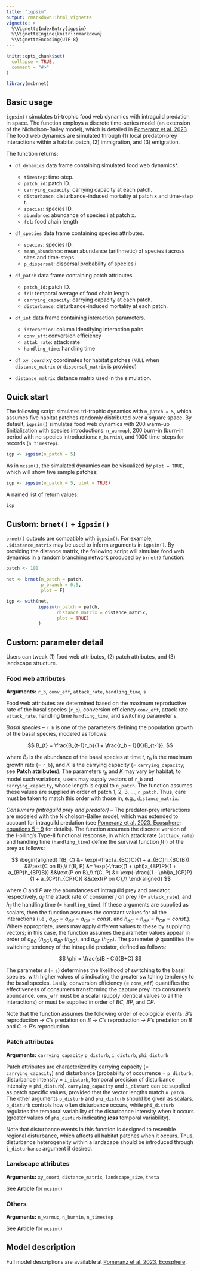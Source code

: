 ```yaml
---
title: "igpsim"
output: rmarkdown::html_vignette
vignette: >
  %\VignetteIndexEntry{igpsim}
  %\VignetteEngine{knitr::rmarkdown}
  %\VignetteEncoding{UTF-8}
---
```


```r
knitr::opts_chunk$set(
  collapse = TRUE,
  comment = "#>"
)

library(mcbrnet)
```

## Basic usage

`igpsim()` simulates tri-trophic food web dynamics with intraguild predation in space. The function employs a discrete time-series model (an extension of the Nicholson-Bailey model), which is detailed in [Pomeranz et al. 2023](https://esajournals.onlinelibrary.wiley.com/doi/full/10.1002/ecs2.4648). The food web dynamics are simulated through (1) local predator-prey interactions within a habitat patch, (2) immigration, and (3) emigration.

The function returns:

-   `df_dynamics` data frame containing simulated food web dynamics\*.

    -   `timestep`: time-step.
    -   `patch_id`: patch ID.
    -   `carrying_capacity`: carrying capacity at each patch.
    -   `disturbance`: disturbance-induced mortality at patch x and time-step t.
    -   `species`: species ID.
    -   `abundance`: abundance of species i at patch x.
    -   `fcl`: food chain length

-   `df_species` data frame containing species attributes.

    -   `species`: species ID.
    -   `mean_abundance`: mean abundance (arithmetic) of species i across sites and time-steps.
    -   `p_dispersal`: dispersal probability of species i.

-   `df_patch` data frame containing patch attributes.

    -   `patch_id`: patch ID.
    -   `fcl`: temporal average of food chain length.
    -   `carrying_capacity`: carrying capacity at each patch.
    -   `disturbance`: disturbance-induced mortality at each patch.

-   `df_int` data frame containing interaction parameters.

    -   `interaction`: column identifying interaction pairs
    -   `conv_eff`: conversion efficiency
    -   `attak_rate`: attack rate
    -   `handling_time`: handling time

-   `df_xy_coord` xy coordinates for habitat patches (`NULL` when `distance_matrix` or `dispersal_matrix` is provided)

-   `distance_matrix` distance matrix used in the simulation.

## Quick start

The following script simulates tri-trophic dynamics with `n_patch = 5`, which assumes five habitat patches randomly distributed over a square space. By default, `igpsim()` simulates food web dynamics with 200 warm-up (initialization with species introductions: `n_warmup`), 200 burn-in (burn-in period with no species introductions: `n_burnin`), and 1000 time-steps for records (`n_timestep`).

```r
igp <- igpsim(n_patch = 5)
```

As in `mcsim()`, the simulated dynamics can be visualized by `plot = TRUE`, which will show five sample patches:

```r
igp <- igpsim(n_patch = 5, plot = TRUE)
```

A named list of return values:

```r
igp
```

## Custom: `brnet()` + `igpsim()`

`brnet()` outputs are compatible with `igpsim()`. For example, `.$distance_matrix` may be used to inform arguments in `igpsim()`. By providing the distance matrix, the following script will simulate food web dynamics in a random branching network produced by `brnet()` function:

```r
patch <- 100

net <- brnet(n_patch = patch,
             p_branch = 0.5,
             plot = F)

igp <- with(net,
            igpsim(n_patch = patch, 
                   distance_matrix = distance_matrix,
                   plot = TRUE)
            )
```

## Custom: parameter detail

Users can tweak (1) food web attributes, (2) patch attributes, and (3) landscape structure.

### Food web attributes

**Arguments:** `r_b`, `conv_eff`, `attack_rate`, `handling_time`, `s`

Food web attributes are determined based on the maximum reproductive rate of the basal species (`r_b`), conversion efficiency `conv_eff`, attack rate `attack_rate`, handling time `handling_time`, and switching parameter `s`.

*Basal species* -- `r_b` is one of the parameters defining the population growth of the basal species, modeled as follows:

$$
B_{t} = \frac{B_{t-1}r_b}{1 + \frac{r_b - 1}{K}B_{t-1}},
$$

where $B_t$ is the abundance of the basal species at time $t$, $r_b$ is the maximum growth rate (= `r_b`), and $K$ is the carrying capacity (= `carrying_capacity`; see **Patch attributes**). The parameters $r_b$ and $K$ may vary by habitat; to model such variations, users may supply vectors of `r_b` and `carrying_capacity`, whose length is equal to `n_patch`. The function assumes these values are supplied in order of patch 1, 2, 3, ..., `n_patch`. Thus, care must be taken to match this order with those in, e.g., `distance_matrix`.

*Consumers (intraguild prey and predator)* -- The predator-prey interactions are modeled with the Nicholson-Bailey model, which was extended to account for intraguild predation (see [Pomeranz et al. 2023, Ecosphere; equations 5 -- 9](https://esajournals.onlinelibrary.wiley.com/doi/full/10.1002/ecs2.4648) for details). The function assumes the discrete version of the Holling's Type-II functional response, in which attack rate (`atttack_rate`) and handling time (`handling_time`) define the survival function $f(\cdot)$ of the prey as follows:

$$
\begin{aligned}
f(B, C) &= \exp(-\frac{a_{BC}C}{1 + a_{BC}h_{BC}B}) &&\text{C on B},\\
f(B, P) &= \exp(-\frac{(1 + \phi)a_{BP}P}{1 + a_{BP}h_{BP}B}) &&\text{P on B},\\
f(C, P) &= \exp(-\frac{(1 - \phi)a_{CP}P}{1 + a_{CP}h_{CP}C}) &&\text{P on C},\\
\end{aligned}
$$

where $C$ and $P$ are the abundances of intraguild prey and predator, respectively, $a_{ij}$ the attack rate of consumer $j$ on prey $i$ (= `attack_rate`), and $h_{ij}$ the handling time (= `handling_time`). If these arguments are supplied as scalars, then the function assumes the constant values for all the interactions (i.e., $a_{BC} = a_{BP} = a_{CP} = const.$ and $h_{BC} = h_{BP} = h_{CP} = const.$). Where appropriate, users may apply different values to these by supplying vectors; in this case, the function assumes the parameter values appear in order of $a_{BC}$ ($h_{BC}$), $a_{BP}$ ($h_{BC}$), and $a_{CP}$ ($h_{CP}$). The parameter $\phi$ quantifies the switching tendency of the intraguild predator, defined as follows:

$$
\phi = \frac{s(B - C)}{B+C}
$$

The parameter $s$ (= `s`) determines the likelihood of switching to the basal species, with higher values of $s$ indicating the greater switching tendency to the basal species. Lastly, conversion efficiency (= `conv_eff`) quantifies the effectiveness of consumers transforming the capture prey into consumer's abundance. `conv_eff` must be a scalar (supply identical values to all the interactions) or must be supplied in order of $BC$, $BP$, and $CP$.

Note that the function assumes the following order of ecological events: $B$'s reproduction $\rightarrow$ $C$'s predation on $B$ $\rightarrow$ $C$'s reproduction $\rightarrow$ $P$'s predation on $B$ and $C$ $\rightarrow$ $P$'s reproduction.

### Patch attributes

**Arguments:** `carrying_capacity` `p_disturb`, `i_disturb`, `phi_disturb`

Patch attributes are characterized by carrying capacity (= `carrying_capacity`) and disturbance (probability of occurrence = `p_disturb`, disturbance intensity = `i_disturb`, temporal precision of disturbance intensity = `phi_disturb`). `carrying_capacity` and `i_disturb` can be supplied as patch specific values, provided that the vector lengths match `n_patch`. The other arguments `p_disturb` and `phi_disturb` should be given as scalars. `p_disturb` controls how often disturbance occurs, while `phi_disturb` regulates the temporal variability of the disturbance intensity when it occurs (greater values of `phi_disturb` indicating ***less*** temporal variability).

Note that disturbance events in this function is designed to resemble regional disturbance, which affects all habitat patches when it occurs. Thus, disturbance heterogeneity within a landscape should be introduced through `i_disturbance` argument if desired.

### Landscape attributes

**Arguments:** `xy_coord`, `distance_matrix`, `landscape_size`, `theta`

See **Article** for `mcsim()`

### Others

**Arguments:** `n_warmup`, `n_burnin`, `n_timestep`

See **Article** for `mcsim()`

## Model description

Full model descriptions are available at [Pomeranz et al. 2023, Ecosphere](https://esajournals.onlinelibrary.wiley.com/doi/full/10.1002/ecs2.4648).
